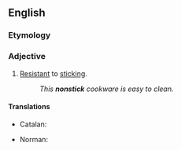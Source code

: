 {{also|non-stick}}

==English==

===Etymology===
{{prefix|en|non|stick}}

===Adjective===
{{en-adj|-}}

# [[resistant|Resistant]] to [[stick]]ing.
#: ''This '''nonstick''' cookware is easy to clean.''

====Translations====
{{trans-top|resistant to sticking}}
* Catalan: {{t|ca|antiadherent|m|f}}
{{trans-mid}}
* Norman: {{t|nrf|non-cliuteux}}
{{trans-bottom}}